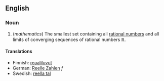 ==English==

===Noun===

# (''mathematics'') The smallest set containing all [[rational numbers]] and all limits of converging sequences of rational numbers <math>\mathbb{R}</math>.

====Translations====
*Finnish: [[reaaliluvut]]
*German: [[Reelle Zahlen]] ''f''
*Swedish: [[reella tal]]